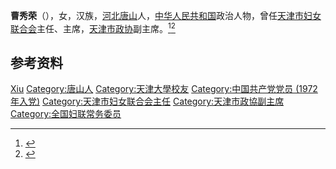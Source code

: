 '''曹秀荣'''（{{bd|1946年|12月|}}），女，汉族，[[河北|河北]][[唐山|唐山]]人，[[中华人民共和国|中华人民共和国]]政治人物，曾任[[天津市妇女联合会|天津市妇女联合会]]主任、主席，[[天津市政协|天津市政协]]副主席。<ref>{{Cite book|title=中华人民共和国职官志|author=何虎生, 李耀东, 向常福主编|publisher=中国社会出版社|year=2003|isbn=9787800883934|location=北京|pages=}}</ref><ref>{{Cite web|title=曹秀荣|url=http://www.china.com.cn/zhuanti2005/txt/2003-02/24/content_5281486.htm|accessdate=2020-09-29|work=中国网}}</ref>

== 参考资料 ==
{{reflist}}

{{中国人物小作品}}
{{中华全国妇女联合会第七届执行委员会}}

{{Authority control}}
{{DEFAULTSORT:Cao曹}}
[[Category:曹姓|Xiu]]
[[Category:唐山人|Category:唐山人]]
[[Category:天津大學校友|Category:天津大學校友]]
[[Category:中国共产党党员_(1972年入党)|Category:中国共产党党员 (1972年入党)]]
[[Category:天津市妇女联合会主任|Category:天津市妇女联合会主任]]
[[Category:天津市政協副主席|Category:天津市政協副主席]]
[[Category:全国妇联常务委员|Category:全国妇联常务委员]]